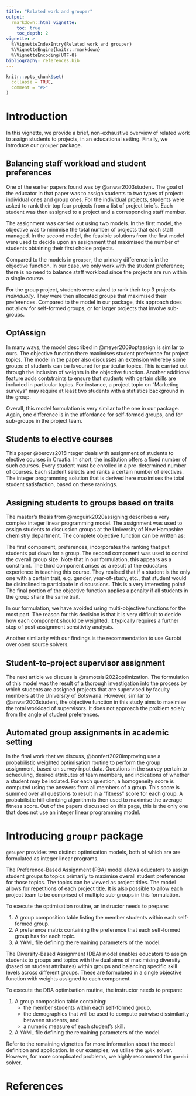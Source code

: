 ```yaml
---
title: "Related work and grouper"
output:
  rmarkdown::html_vignette:
    toc: true
    toc_depth: 2
vignette: >
  %\VignetteIndexEntry{Related work and grouper}
  %\VignetteEngine{knitr::rmarkdown}
  %\VignetteEncoding{UTF-8}
bibliography: references.bib
--- 
```



```r
knitr::opts_chunk$set(
  collapse = TRUE,
  comment = "#>"
)
```

# Introduction

In this vignette, we provide a brief, non-exhaustive overview of related work to 
assign students to projects, in an educational setting. Finally, we introduce 
our `grouper` package.

## Balancing staff workload and student preferences

One of the earlier papers found was by @anwar2003student. The goal of the educator
in that paper was to assign students to two types of project: individual ones 
and group ones. For the individual projects, students were asked to rank their top
four projects from a list of project briefs. Each student was then assigned to a 
project and a corresponding staff member.

The assignment was carried out using two models. In the first model, the
objective was to minimise the total number of projects that each staff managed.
In the second model, the feasible solutions from the first model were used to
decide upon an assignment that maximised the number of students obtaining their
first choice projects. 

Compared to the models in `grouper`, the primary difference is in the objective
function. In our case, we only work with the student preference; there is no
need to balance staff workload since the projects are run within a single
course.

For the group project, students were asked to rank their top 3 projects
*individually*. They were then allocated groups that maximised their preferences.
Compared to the model in our package, this approach does not allow for
self-formed groups, or for larger projects that involve sub-groups.

## OptAssign

In many ways, the model described in @meyer2009optassign is similar to ours. The
objective function there maximises student preference for project topics. The
model in the paper also discusses an extension whereby some groups of students
can be favoured for particular topics. This is carried out through the inclusion
of weights in the objective function. Another additional feature adds
contstraints to ensure that students with certain skills are included in
particular topics. For instance, a project topic on "Marketing surveys" may
require at least two students with a statistics background in the group.

Overall, this model formulation is very similar to the one in our package.
Again, one difference is in the affordance for self-formed groups, and for
sub-groups in the project team.

## Students to elective courses

This paper @berovs2015integer deals with assignment of students to elective
courses in Croatia. In short, the institution offers a fixed number of such
courses. Every student must be enrolled in a pre-determined number of courses.
Each student selects and ranks a certain number of electives. The integer
programming solution that is derived here maximises the total student
satisfaction, based on these rankings.

## Assigning students to groups based on traits

The master's thesis from @mcguirk2020assigning describes a very complex integer
linear programming model. The assignment was used to assign students to
discussion groups at the University of New Hampshire chemistry department. The
complete objective function can be written as:

\begin{eqnarray}
\text{Minmise:}\; \text{preferences} + \text{sizes} + \text{single-trait} + \text{shared-trait}
\end{eqnarray}

The first component, preferences, incorporates the ranking that put students put 
down for a group. The second component was used to control the overall group size. Note 
that in our formulation, this appears as a constraint. The third component arises 
as a result of the educators experience in teaching this course. They realised that 
if a student is the only one with a certain trait, e.g. gender, year-of-study, etc.,
that student would be disinclined to participate in discussions. This is a very 
interesting point! The final portion of the objective function applies a penalty if
all students in the group share the same trait.

In our formulation, we have avoided using multi-objective functions for the most
part. The reason for this decision is that it is very difficult to decide how each
component should be weighted. It typically requires a further step of post-assignment
sensitivity analysis.

Another similarity with our findings is the recommendation to use Gurobi over 
open source solvers.

## Student-to-project supervisor assignment

The next article we discuss is @ramotsisi2022optimization. The formulation of this 
model was the result of a thorough investigation into the process by which 
students are assigned projects that are supervised by faculty members at the 
University of Botswana. However, similar to @anwar2003student, the objective 
function in this study aims to maximise the total workload of supervisors. It 
does not approach the problem solely from the angle of student preferences.

## Automated group assignments in academic setting

In the final work that we discuss, @bonfert2020improving use a probabilistic 
weighted optimisation routine to perform the group assignment, based on survey 
input data. Questions in the survey pertain to scheduling, desired attributes 
of team members, and indications of whether a student may be isolated. For each
question, a homogeneity score is computed using the answers from all members of a 
group. This score is summed over all questions to result in a "fitness" score 
for each group. A probabilistic hill-climbing algorithm is then used to maximise 
the average fitness score. Out of the papers discussed on this page, this is 
the only one that does not use an integer linear programming model.

# Introducing `groupr` package

`grouper` provides two distinct optimisation models, both of which are are
formulated as integer linear programs.

The Preference-Based Assignment (PBA) model allows educators to assign student
groups to topics primarily to maximise overall student preferences for those
topics. The topics can be viewed as project titles. The model allows for
repetitions of each project title. It is also possible to allow each project
team to be comprised of multiple sub-groups in this formulation.

To execute the optimisation routine, an instructor needs to prepare:

1.  A group composition table listing the member students within each
    self-formed group.
2.  A preference matrix containing the preference that each self-formed 
    group has for each topic.
3.  A YAML file defining the remaining parameters of the model.

The Diversity-Based Assignment (DBA) model enables educators to assign students
to groups and topics with the dual aims of maximising diversity (based on
student attributes) within groups and balancing specific skill levels across
different groups. These are formulated in a single objective function with
weights assigned to each component.

To execute the DBA optimisation routine, the instructor needs to prepare:

1.  A group composition table containing:
    *   the member students within each self-formed group,
    *   the demographics that will be used to compute pairwise dissimilarity
        between students, and
    *   a numeric measure of each student's skill.
2.  A YAML file defining the remaining parameters of the model.

Refer to the remaining vignettes for more information about the model definition
and application. In our examples, we utilise the `gplk` solver. However, for 
more complicated problems, we highly recommend the `gurobi` solver.

# References

